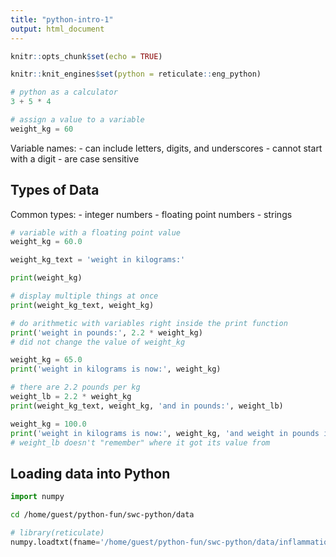 ```yaml
---
title: "python-intro-1"
output: html_document
---
```


```r
knitr::opts_chunk$set(echo = TRUE)
```

```r
knitr::knit_engines$set(python = reticulate::eng_python)
```

```python
# python as a calculator
3 + 5 * 4
```

```python
# assign a value to a variable
weight_kg = 60
```

Variable names:
- can include letters, digits, and underscores
- cannot start with a digit
- are case sensitive

## Types of Data
Common types:
- integer numbers
- floating point numbers
- strings

```python
# variable with a floating point value
weight_kg = 60.0
```

```python
weight_kg_text = 'weight in kilograms:'
```

```python
print(weight_kg)
```

```python
# display multiple things at once
print(weight_kg_text, weight_kg)
```

```python
# do arithmetic with variables right inside the print function
print('weight in pounds:', 2.2 * weight_kg)
# did not change the value of weight_kg
```

```python
weight_kg = 65.0
print('weight in kilograms is now:', weight_kg)
```

```python
# there are 2.2 pounds per kg
weight_lb = 2.2 * weight_kg
print(weight_kg_text, weight_kg, 'and in pounds:', weight_lb)
```

```python
weight_kg = 100.0
print('weight in kilograms is now:', weight_kg, 'and weight in pounds is still:', weight_lb)
# weight_lb doesn't "remember" where it got its value from
```

## Loading data into Python

```python
import numpy 
```

```bash
cd /home/guest/python-fun/swc-python/data
```


```python
# library(reticulate)
numpy.loadtxt(fname='/home/guest/python-fun/swc-python/data/inflammation-01.csv', delimiter=',')
```

```python

```

```python

```

```python

```


